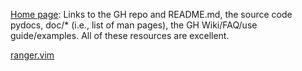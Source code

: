 [Home page](https://ranger.github.io/documentation.html):
Links to the GH repo and README.md, the source code pydocs, doc/* (i.e., list of man pages),
the GH Wiki/FAQ/use guide/examples. All of these resources are excellent.

[ranger.vim](vim_ranger)
